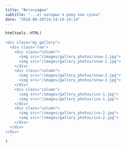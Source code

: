 ```yaml
---
title: "Фотографии" 
subtitle: "...от которых я реву как сучка"
date: "2018-08-20T14:14:14-14:14"
---
```


```r
htmltools::HTML(
  '
<div class="my_gallery">
  <div class="row"> 
    <div class="column">
      <img src="/images/gallery_photos/snow-1.jpg">
      <img src="/images/gallery_photos/snow-1.jpg">
    </div>
    <div class="column">
      <img src="/images/gallery_photos/snow-2.jpg">
      <img src="/images/gallery_photos/snow-2.jpg">
    </div> 
    <div class="column">
      <img src="/images/gallery_photos/ice-1.jpg">
      <img src="/images/gallery_photos/ice-1.jpg">
    </div>
    <div class="column">
      <img src="/images/gallery_photos/ice-2.jpg">
      <img src="/images/gallery_photos/ice-2.jpg">
    </div>
  </div>
</div>
  '
)
```

